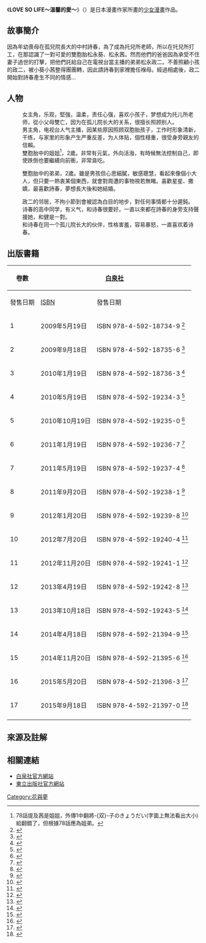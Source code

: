 {{Infobox animanga/Headerofja
| title = 溫馨的愛
| image = 
| caption = 
| size = 
| japanese = LOVE SO LIFE
| english = LOVE SO LIFE
| kana = ラブ・ソー・ライフ
| romaji = Rabu Sō Raifu
| genre = [[少女漫畫|少女漫畫]]
}}
{{Infobox animanga/Manga
| 標題 = LOVE SO LIFE～溫馨的愛～
| 作者 = {{Link-ja|河內楓|こうち楓}}
| 出版社 = {{flagicon|JPN}} [[白泉社|白泉社]]<br/>{{flagicon|TWN}} [[東立出版社|東立出版社]]
| 連載雜誌 = THE花與夢<br/>[[花與夢|花與夢]]
| label = 花與夢COMICS
| 開始 = 2008年5月增刊號
| 結束 = 2015年16號
| 冊數 = 全17卷
| 話數 = 106話
| 其他 = 
}}
{{Infobox animanga/Footerofja}}

《'''LOVE SO LIFE～溫馨的愛～'''》（{{Lang-ja|LOVE SO LIFE}}）是日本漫畫作家{{Link-ja|河內楓|こうち楓}}所畫的[[少女漫畫|少女漫畫]]作品。

==故事簡介==
因為年幼喪母在孤兒院長大的中村詩春，為了成為托兒所老師，所以在托兒所打工，在那認識了一對可愛的雙胞胎松永葵、松永茜。然而他們的爸爸因為承受不住妻子過世的打擊，把他們託給自己在電視台當主播的弟弟松永政二。不善照顧小孩的政二，被小葵小茜整得團團轉，因此請詩春到家裡擔任褓母。經過相處後，政二開始對詩春產生不同的情感…

==人物==
; {{nihongo|中村 詩春|なかむら しはる||[[聲優|聲優]]：[[能登麻美子|能登麻美子]]}}
:女主角，乐观，堅強，温柔，责任心强，喜欢小孩子，梦想成为托儿所老师，從小父母雙亡，因为在孤儿院长大的关系，很擅长照顾别人。
; {{nihongo|松永 政二|まつなが せいじ||聲優：[[小野大輔|小野大輔]]}}
:男主角，电视台人气主播，因某些原因照顾双胞胎孩子，工作时形象清新，干练，与家里的形象产生严重反差，为人体贴，個性穩重，很受身旁親友的信賴。
; {{nihongo|松永 茜|まつなが あかね||聲優：[[澤城美雪|澤城美雪]]}}
: 雙胞胎中的姐姐<ref>78話提及茜是姐姐，外傳1中翻將-{双}-子のきょうだい(字面上無法看出大小)給翻錯了，但根據78話應為姐弟。</ref>，2歲。非常有元氣，外向活潑，有時候無法控制自己，即使跌倒也要繼續向前衝，非常貪吃。

; {{nihongo|松永 葵|まつなが あおい||聲優：[[澤城美雪|澤城美雪]]}}
: 雙胞胎中的弟弟，2歲。雖是男孩但心思細膩，敏感聰慧，看起來像個小大人，但只要一熱衷某個東西，就會對周遭的事物視若無睹。喜歡星星、撒嬌，最喜歡詩春，夢想長大後和她結婚。

; {{nihongo|宮川 健|みやかわ たける||聲優：[[柿原徹也|柿原徹也]]}}
:政二的邻居，不拘小節到會被認為白目的地步，對任何事情都十分遲鈍。
;{{nihongo|吉井 梨生|よしい りお||聲優：[[高垣彩陽|高垣彩陽]]}}
:诗春的高中同学，有义气，和诗春很要好，一直以來都在詩春的身旁支持聲援她，和健是一對。
;{{nihongo|早見 直|はやみ なお||聲優：[[下野紘|下野紘]]}}
:和诗春在同一个孤儿院长大的伙伴，性格害羞，容易暴怒，一直喜欢着诗春。

;{{nihongo|及川 忍|おいかわ しのぶ||聲優：[[岸尾大輔|岸尾大輔]]}}

==出版書籍==
{| class="wikitable" style="font-size:small;"
!rowspan="2"|卷數
!colspan="2"|{{flagicon|JPN}} [[白泉社|白泉社]]
!colspan="3"|{{flagicon|TWN}} [[東立出版社|東立出版社]]
|-
!發售日期!![[ISBN|ISBN]]!!發售日期!![[ISBN|ISBN]]
|-
! 1
| 2009年5月19日
| ISBN 978-4-592-18734-9 <ref>{{Cite web|url = http://www.s-book.net/plsql/slib_detail?isbn=9784592187349|title = LOVE SO LIFE 第1冊|accessdate = 2014-12-12|publisher = 白泉社|archive-date = 2015-09-24|archive-url = https://web.archive.org/web/20150924121817/http://www.s-book.net/plsql/slib_detail?isbn=9784592187349|dead-url = no}}</ref>
| 2009年12月11日
| ISBN 978-986-10-4714-0
|-
! 2
| 2009年9月18日
| ISBN 978-4-592-18735-6 <ref>{{Cite web|url = http://www.s-book.net/plsql/slib_detail?isbn=9784592187356|title = LOVE SO LIFE 第2冊|accessdate = 2014-12-12|publisher = 白泉社|archive-date = 2015-09-24|archive-url = https://web.archive.org/web/20150924121819/http://www.s-book.net/plsql/slib_detail?isbn=9784592187356|dead-url = no}}</ref>
| 2010年2月3日
| ISBN 978-986-10-4715-7
|-
! 3
| 2010年1月19日
| ISBN 978-4-592-18736-3 <ref>{{Cite web|url = http://www.s-book.net/plsql/slib_detail?isbn=9784592187363|title = LOVE SO LIFE 第3冊|accessdate = 2014-12-12|publisher = 白泉社|archive-date = 2015-09-24|archive-url = https://web.archive.org/web/20150924121820/http://www.s-book.net/plsql/slib_detail?isbn=9784592187363|dead-url = no}}</ref>
| 2010年5月24日
| ISBN 978-986-10-5186-4
|-
! 4
| 2010年5月19日
| ISBN 978-4-592-19234-3 <ref>{{Cite web|url = http://www.s-book.net/plsql/slib_detail?isbn=9784592192343|title = LOVE SO LIFE 第4冊|accessdate = 2014-12-12|publisher = 白泉社|archive-date = 2015-09-24|archive-url = https://web.archive.org/web/20150924123759/http://www.s-book.net/plsql/slib_detail?isbn=9784592192343|dead-url = no}}</ref>
| 2010年10月21日
| ISBN 978-986-10-5804-7
|-
! 5
| 2010年10月19日
| ISBN 978-4-592-19235-0 <ref>{{Cite web|url = http://www.s-book.net/plsql/slib_detail?isbn=9784592192350|title = LOVE SO LIFE 第5冊|accessdate = 2014-12-12|publisher = 白泉社|archive-date = 2015-09-24|archive-url = https://web.archive.org/web/20150924123801/http://www.s-book.net/plsql/slib_detail?isbn=9784592192350|dead-url = no}}</ref>
| 2011年3月1日
| ISBN 978-986-10-6690-5
|-
! 6
| 2011年1月19日
| ISBN 978-4-592-19236-7 <ref>{{Cite web|url = http://www.s-book.net/plsql/slib_detail?isbn=9784592192367|title = LOVE SO LIFE 第6冊|accessdate = 2014-12-12|publisher = 白泉社|archive-date = 2015-09-24|archive-url = https://web.archive.org/web/20150924123803/http://www.s-book.net/plsql/slib_detail?isbn=9784592192367|dead-url = no}}</ref>
| 2011年11月30日
| ISBN 978-986-10-7261-6
|-
! 7
| 2011年5月19日
| ISBN 978-4-592-19237-4 <ref>{{Cite web|url = http://www.s-book.net/plsql/slib_detail?isbn=9784592192374|title = LOVE SO LIFE 第7冊|accessdate = 2014-12-12|publisher = 白泉社|archive-date = 2015-09-24|archive-url = https://web.archive.org/web/20150924123804/http://www.s-book.net/plsql/slib_detail?isbn=9784592192374|dead-url = no}}</ref>
| 2012年5月22日
| ISBN 978-986-10-8024-6
|-
! 8
| 2011年9月20日
| ISBN 978-4-592-19238-1 <ref>{{Cite web|url = http://www.s-book.net/plsql/slib_detail?isbn=9784592192381|title = LOVE SO LIFE 第8冊|accessdate = 2014-12-12|publisher = 白泉社|archive-date = 2015-09-24|archive-url = https://web.archive.org/web/20150924123806/http://www.s-book.net/plsql/slib_detail?isbn=9784592192381|dead-url = no}}</ref>
| 2012年9月13日
| ISBN 978-986-10-8879-2
|-
! 9
| 2012年1月20日
| ISBN 978-4-592-19239-8 <ref>{{Cite web|url = http://www.s-book.net/plsql/slib_detail?isbn=9784592192398|title = LOVE SO LIFE 第9冊|accessdate = 2014-12-12|publisher = 白泉社|archive-date = 2015-09-24|archive-url = https://web.archive.org/web/20150924123807/http://www.s-book.net/plsql/slib_detail?isbn=9784592192398|dead-url = no}}</ref>
| 2012年11月1日
| ISBN 978-986-10-9484-7
|-
! 10
| 2012年7月20日
| ISBN 978-4-592-19240-4 <ref>{{Cite web|url = http://www.s-book.net/plsql/slib_detail?isbn=9784592192404|title = LOVE SO LIFE 第10冊|accessdate = 2014-12-12|publisher = 白泉社|archive-date = 2015-09-24|archive-url = https://web.archive.org/web/20150924123809/http://www.s-book.net/plsql/slib_detail?isbn=9784592192404|dead-url = no}}</ref>
| 2013年9月30日
| ISBN 978-986-317-764-7
|-
! 11
| 2012年11月20日
| ISBN 978-4-592-19241-1 <ref>{{Cite web|url = http://www.s-book.net/plsql/slib_detail?isbn=9784592192411|title = LOVE SO LIFE 第11冊|accessdate = 2014-12-12|publisher = 白泉社|archive-date = 2015-09-24|archive-url = https://web.archive.org/web/20150924123810/http://www.s-book.net/plsql/slib_detail?isbn=9784592192411|dead-url = no}}</ref>
| 2013年11月20日
| ISBN 978-986-324-632-9
|-
! 12
| 2013年4月19日
| ISBN 978-4-592-19242-8 <ref>{{Cite web|url = http://www.s-book.net/plsql/slib_detail?isbn=9784592192428|title = LOVE SO LIFE 第12冊|accessdate = 2014-12-12|publisher = 白泉社|archive-date = 2015-09-24|archive-url = https://web.archive.org/web/20150924123812/http://www.s-book.net/plsql/slib_detail?isbn=9784592192428|dead-url = no}}</ref>
| 2014年6月26日
| ISBN 978-986-332-686-1
|-
! 13
| 2013年10月18日
| ISBN 978-4-592-19243-5 <ref>{{Cite web|url = http://www.s-book.net/plsql/slib_detail?isbn=9784592192435|title = LOVE SO LIFE 第13冊|accessdate = 2014-12-12|publisher = 白泉社|archive-date = 2015-09-24|archive-url = https://web.archive.org/web/20150924123814/http://www.s-book.net/plsql/slib_detail?isbn=9784592192435|dead-url = no}}</ref>
| 2015年3月5日
| ISBN 978-986-337-889-1
|-
! 14
| 2014年4月18日
| ISBN 978-4-592-21394-9 <ref>{{Cite web|url = http://www.s-book.net/plsql/slib_detail?isbn=9784592213949|title = LOVE SO LIFE 第14冊|accessdate = 2014-12-12|publisher = 白泉社|archive-date = 2015-09-24|archive-url = https://web.archive.org/web/20150924125506/http://www.s-book.net/plsql/slib_detail?isbn=9784592213949|dead-url = no}}</ref>
| 2015年11月5日
| ISBN 978-986-365-100-0
|-
! 15
| 2014年11月20日
| ISBN 978-4-592-21395-6 <ref>{{Cite web|url = http://www.s-book.net/plsql/slib_detail?isbn=9784592213956|title = LOVE SO LIFE 第15冊|accessdate = 2014-12-12|publisher = 白泉社|archive-date = 2015-09-24|archive-url = https://web.archive.org/web/20150924125509/http://www.s-book.net/plsql/slib_detail?isbn=9784592213956|dead-url = no}}</ref>
| 2015年12月8日
| ISBN 978-986-382-298-1
|-
! 16
| 2015年5月20日
| ISBN 978-4-592-21396-3 <ref>{{Cite web|url = http://www.s-book.net/plsql/slib_detail?isbn=9784592213963|title = LOVE SO LIFE 第16冊|accessdate = 2015-05-20|publisher = 白泉社|archive-date = 2016-01-23|archive-url = https://web.archive.org/web/20160123231214/http://www.s-book.net/plsql/slib_detail?isbn=9784592213963|dead-url = no}}</ref>
| 2017年4月12日
| ISBN 978-986-431-728-8
|-
! 17
| 2015年9月18日
| ISBN 978-4-592-21397-0 <ref>{{Cite web|url = http://www.s-book.net/plsql/slib_detail?isbn=9784592213970|title = LOVE SO LIFE 第17冊|accessdate = 2015-09-18|publisher = 白泉社|archive-date = 2016-01-15|archive-url = https://web.archive.org/web/20160115122939/http://www.s-book.net/plsql/slib_detail?isbn=9784592213970|dead-url = no}}</ref>
| 2017年6月1日
| ISBN 978-986-462-220-7
|-
|}
{{HideF}}

==來源及註解==
{{Reflist|3}}

==相關連結==
* [http://www.hakusensha.co.jp 白泉社官方網站] {{Wayback|url=http://www.hakusensha.co.jp/ |date=20110514221436 }}{{Ja icon}}
* [http://www.tongli.com.tw 東立出版社官方網站] {{Wayback|url=http://www.tongli.com.tw/ |date=20180116191052 }}{{Zh-tw}}

[[Category:花與夢|Category:花與夢]]